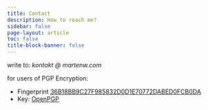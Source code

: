 ```yaml
---
title: Contact
description: How to reach me?
sidebar: false
page-layout: article
toc: false
title-block-banner: false
---
```


write to: *ko&#110;&#116;a&#107;t &#64; martenw&#46;co&#109;*

for users of PGP Encryption:

- Fingerprint [36B18BB9C27F985832D0D1E70772DABED0FCB0DA](https://keys.openpgp.org/vks/v1/by-fingerprint/36B18BB9C27F985832D0D1E70772DABED0FCB0DA)
- Key: [OpenPGP](https://keys.openpgp.org/vks/v1/by-fingerprint/36B18BB9C27F985832D0D1E70772DABED0FCB0DA)


